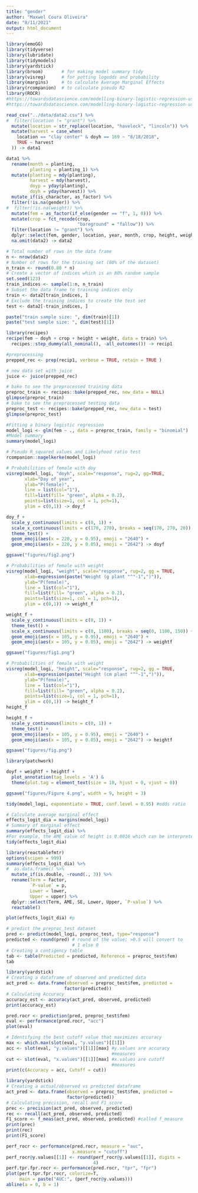 ```yaml
---
title: "gender"
author: "Maxwel Coura Oliveira"
date: "8/11/2021"
output: html_document
---
```






```r
library(emoGG)
library(tidyverse)
library(lubridate)
library(tidymodels)
library(yardstick)
library(broom)       # for making model summary tidy
library(visreg)      # for potting logodds and probability 
library(margins)     # to calculate Average Marginal Effects
library(rcompanion)  # to calculate pseudo R2
library(ROCR) 
#https://towardsdatascience.com/modelling-binary-logistic-regression-using-tidymodels-library-in-r-part-1-c1bdce0ac055
#https://towardsdatascience.com/modelling-binary-logistic-regression-using-r-research-oriented-modelling-and-interpretation-f67b3a954101
```



```r
read_csv("../data/data2.csv") %>% 
#  filter(location != "grant") %>% 
  mutate(location = str_replace(location, "havelock", "lincoln")) %>% 
  mutate(harvest = case_when(
    location == "clay center" & doyh == 169 ~ "8/18/2018",
    TRUE ~ harvest
  )) -> data1
```


```r
data1 %>% 
  rename(month = planting,
         planting = planting_1) %>% 
  mutate(planting = mdy(planting),
         harvest = mdy(harvest),
         doyp = yday(planting),
         doyh = yday(harvest)) %>% 
  mutate_if(is_character, as_factor) %>% 
  filter(!is.na(gender)) %>% 
#  filter(!is.na(weight)) %>% 
  mutate(fem = as_factor(if_else(gender == "f", 1, 0))) %>% 
  mutate(crop = fct_recode(crop, 
                           "bareground" = "fallow")) %>% 
  filter(location != "grant") %>% 
  dplyr::select(fem, gender, location, year, month, crop, height, weight, doyh) -> data2
  na.omit(data2) -> data2
```



```r
# Total number of rows in the data frame
n <- nrow(data2)
# Number of rows for the training set (80% of the dataset)
n_train <- round(0.80 * n)
# Create a vector of indices which is an 80% random sample
set.seed(123)
train_indices <- sample(1:n, n_train)
# Subset the data frame to training indices only
train <- data2[train_indices, ]
# Exclude the training indices to create the test set
test <- data2[-train_indices, ]
```



```r
paste("train sample size: ", dim(train)[1])
paste("test sample size: ", dim(test)[1])
```


```r
library(recipes)
recipe(fem ~ doyh + crop + height + weight, data = train) %>% 
  recipes::step_dummy(all_nominal(), -all_outcomes()) -> recip1

#preprocessing
prepped_rec <- prep(recip1, verbose = TRUE, retain = TRUE )

# new data set with juice
juice <- juice(prepped_rec)

# bake to see the preprocessed training data
preproc_train <- recipes::bake(prepped_rec, new_data = NULL)
glimpse(preproc_train)
# bake to see the preprocessed testing data
preproc_test <- recipes::bake(prepped_rec, new_data = test)
glimpse(preproc_test)
```


```r
#Fitting a binary logistic regression
model_logi <- glm(fem ~ ., data = preproc_train, family = "binomial")
#Model summary
summary(model_logi)
```

```r
# Pseudo R_squared values and Likelyhood ratio test
rcompanion::nagelkerke(model_logi)
```

```r
# Probabilities of female with doy
visreg(model_logi, "doyh", scale="response", rug=2, gg=TRUE,
       xlab="Day of year",
       ylab="P(female)",
       line = list(col="1"),
       fill=list(fill= "green", alpha = 0.2),
       points=list(size=1, col = 1, pch=1),
       ylim = c(0,1)) -> doy_f
```
```r
doy_f +
  scale_y_continuous(limits = c(0, 1)) +
  scale_x_continuous(limits = c(170, 270), breaks = seq(170, 270, 20)) +
  theme_test() +
  geom_emoji(aes(x = 220, y = 0.95), emoji = "2640") +
  geom_emoji(aes(x = 220, y = 0.05), emoji = "2642") -> doyf

ggsave("figures/fig2.png")
```


```r
# Probabilities of female with weight
visreg(model_logi, "weight", scale="response", rug=2, gg = TRUE,
       xlab=expression(paste("Weight (g plant "^"-1",")")),
       ylab="P(female)",
       line = list(col="1"),
       fill=list(fill= "green", alpha = 0.2),
       points=list(size=1, col = 1, pch=1),
       ylim = c(0,1)) -> weight_f
```
```r
weight_f +
  scale_y_continuous(limits = c(0, 1)) +
  theme_test() +
  scale_x_continuous(limits = c(0, 1100), breaks = seq(0, 1100, 150)) +
  geom_emoji(aes(x = 105, y = 0.95), emoji = "2640") +
  geom_emoji(aes(x = 105, y = 0.05), emoji = "2642") -> weightf

ggsave("figures/fig1.png")
```


```r
# Probabilities of female with weight
visreg(model_logi, "height", scale="response", rug=2, gg = TRUE,
       xlab=expression(paste("Height (cm plant "^"-1",")")),
       ylab="P(female)",
       line = list(col="1"),
       fill=list(fill= "green", alpha = 0.2),
       points=list(size=1, col = 1, pch=1),
       ylim = c(0,1)) -> height_f
height_f
```




```r
height_f +
  scale_y_continuous(limits = c(0, 1)) +
  theme_test() +
  geom_emoji(aes(x = 105, y = 0.95), emoji = "2640") +
  geom_emoji(aes(x = 105, y = 0.05), emoji = "2642") -> heightf

ggsave("figures/fig.png")
```


```r
library(patchwork)

doyf + weightf + heightf +
  plot_annotation(tag_levels = 'A') & 
  theme(plot.tag = element_text(size = 10, hjust = 0, vjust = 0))

ggsave("figures/Figure 4.png", width = 9, height = 3)
```



```r
tidy(model_logi, exponentiate = TRUE, conf.level = 0.95) #odds ratio
```

```r
# Calculate average marginal effect
effects_logit_dia = margins(model_logi)
# Summary of marginal effect
summary(effects_logit_dia) %>% 
#For example, the AME value of height is 0.0016 which can be interpreted as a unit increase in height value increases the probability of having female by 0.16%.
tidy(effects_logit_dia) 
```
```r
library(reactablefmtr)
options(scipen = 999)
summary(effects_logit_dia) %>%
#  as.data.frame() %>% 
  mutate_if(is.double, ~round(., 3)) %>% 
  rename(Term = factor,
         `P-value` = p,
         Lower = lower,
         Upper = upper) %>% 
  dplyr::select(Term, AME, SE, Lower, Upper, `P-value`) %>% 
  reactable()
```




```r
plot(effects_logit_dia) #p
```


```r
# predict the preproc_test dataset
pred <- predict(model_logi, preproc_test, type="response") 
predicted <- round(pred) # round of the value; >0.5 will convert to 
                         # 1 else 0
# Creating a contigency table
tab <- table(Predicted = predicted, Reference = preproc_test$fem)
tab
```


```r
library(yardstick)
# Creating a dataframe of observed and predicted data
act_pred <- data.frame(observed = preproc_test$fem, predicted = 
                      factor(predicted))
# Calculating Accuracy
accuracy_est <- accuracy(act_pred, observed, predicted)
print(accuracy_est)
```

```r
pred.rocr <- prediction(pred, preproc_test$fem)
eval <- performance(pred.rocr, "acc")
plot(eval)
```

```r
# Identifying the best cutoff value that maximizes accuracy
max <- which.max(slot(eval, "y.values")[[1]])
acc <- slot(eval, "y.values")[[1]][max] #y.values are accuracy 
                                        #measures
cut <- slot(eval, "x.values")[[1]][max] #x.values are cutoff 
                                        #measures
print(c(Accuracy = acc, Cutoff = cut))
```



```r
library(yardstick)
# Creating a actual/observed vs predicted dataframe
act_pred <- data.frame(observed = preproc_test$fem, predicted =  
                       factor(predicted))
# Calculating precision, recall and F1_score
prec <- precision(act_pred, observed, predicted)
rec <- recall(act_pred, observed, predicted)
F1_score <- f_meas(act_pred, observed, predicted) #called f_measure
print(prec)
print(rec)
print(F1_score)
```


```r
perf_rocr <- performance(pred.rocr, measure = "auc",
                         x.measure = "cutoff")
perf_rocr@y.values[[1]] <- round(perf_rocr@y.values[[1]], digits = 
                                 4)
perf.tpr.fpr.rocr <- performance(pred.rocr, "tpr", "fpr")
plot(perf.tpr.fpr.rocr, colorize=T, 
     main = paste("AUC:", (perf_rocr@y.values)))
abline(a = 0, b = 1)
```